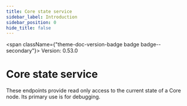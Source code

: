 ```yaml
---
title: Core state service
sidebar_label: Introduction
sidebar_position: 0
hide_title: false
---
```



<span className={"theme-doc-version-badge badge badge--secondary"}>
  Version: 0.53.0
</span>

# Core state service

These endpoints provide read only access to the current state of a Core node. Its primary use is for debugging.
